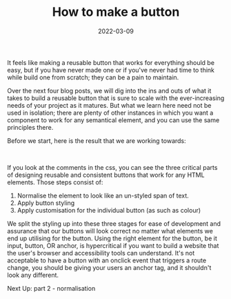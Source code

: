 ﻿---
title: How to make a button
date: 2022-03-09
excerpt: Writing a good button for your website doesn't need to be hard, this post will show you the way!
image: ./button.svg
tags: ["css", "design", "html", "--css-variables"]
---


It feels like making a reusable button that works for everything should be easy, but if you have never made one or if
you've never had time to think while build one from scratch; they can be a pain to maintain.

Over the next four blog posts, we will dig into the ins and outs of what it takes to build a reusable button that is
sure to scale with the ever-increasing needs of your project as it matures. But what we learn here need not be used in
isolation; there are plenty of other instances in which you want a component to work for any semantical element,
and you can use the same principles there.

Before we start, here is the result that we are working towards:

<FinalDemo id="full-code-example" />
<br />

If you look at the comments in the css, you can see the three critical parts of designing reusable and consistent
buttons that work for any HTML elements. Those steps consist of:

1. Normalise the element to look like an un-styled span of text.
2. Apply button styling
3. Apply customisation for the individual button (as such as colour)

We split the styling up into these three stages for ease of development and assurance that our buttons will look correct
no matter what elements we end up utilising for the button. Using the right element for the button, be it input, button,
OR anchor, is hypercritical if you want to build a website that the user's browser and accessibility tools can understand.
It's not acceptable to have a button with an onclick event that triggers a route change, you should be giving your users
an anchor tag, and it shouldn't look any different.

Next Up: <Link to="/blog/2022/03/how-to-make-a-button-normalisation/">part 2 - normalisation</Link>

<ButtonSeriesNavigation />